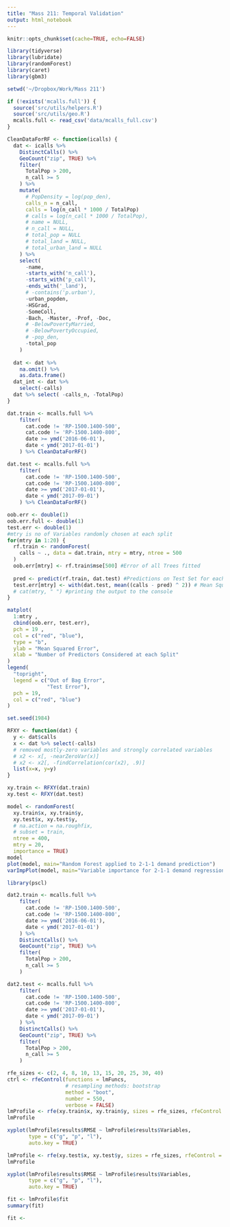 ```yaml
---
title: "Mass 211: Temporal Validation"
output: html_notebook
---
```


```r
knitr::opts_chunk$set(cache=TRUE, echo=FALSE)

library(tidyverse)
library(lubridate)
library(randomForest)
library(caret)
library(gbm3)
```

```r
setwd('~/Dropbox/Work/Mass 211')

if (!exists('mcalls.full')) {
  source('src/utils/helpers.R')
  source('src/utils/geo.R')
  mcalls.full <- read_csv('data/mcalls_full.csv')
}

CleanDataForRF <- function(icalls) {
  dat <- icalls %>%
    DistinctCalls() %>%
    GeoCount("zip", TRUE) %>%
    filter(
      TotalPop > 200,
      n_call >= 5
    ) %>%
    mutate(
      # PopDensity = log(pop_den),
      calls_n = n_call,
      calls = log(n_call * 1000 / TotalPop)
      # calls = log(n_call * 1000 / TotalPop),
      # name = NULL,
      # n_call = NULL,
      # total_pop = NULL
      # total_land = NULL,
      # total_urban_land = NULL
    ) %>%
    select(
      -name,
      -starts_with('n_call'),
      -starts_with('p_call'),
      -ends_with('_land'),
      # -contains('p.urban'),
      -urban_popden,
      -HSGrad,
      -SomeColl,
      -Bach, -Master, -Prof, -Doc,
      # -BelowPovertyMarried,
      # -BelowPovertyOccupied,
      # -pop_den,
      -total_pop
    )
  
  dat <- dat %>%
    na.omit() %>%
    as.data.frame()
  dat_int <- dat %>%
    select(-calls)
  dat %>% select( -calls_n, -TotalPop)
}
```

```r
dat.train <- mcalls.full %>%
    filter(
      cat.code != 'RP-1500.1400-500',
      cat.code != 'RP-1500.1400-800',
      date >= ymd('2016-06-01'),
      date < ymd('2017-01-01')
    ) %>% CleanDataForRF()

dat.test <- mcalls.full %>%
    filter(
      cat.code != 'RP-1500.1400-500',
      cat.code != 'RP-1500.1400-800',
      date >= ymd('2017-01-01'),
      date < ymd('2017-09-01')
    ) %>% CleanDataForRF()
```

```r
oob.err <- double(1)
oob.err.full <- double(1)
test.err <- double(1)
#mtry is no of Variables randomly chosen at each split
for(mtry in 1:20) {
  rf.train <- randomForest(
    calls ~ ., data = dat.train, mtry = mtry, ntree = 500
  )
  oob.err[mtry] <- rf.train$mse[500] #Error of all Trees fitted
  
  pred <- predict(rf.train, dat.test) #Predictions on Test Set for each Tree
  test.err[mtry] <- with(dat.test, mean((calls - pred) ^ 2)) # Mean Squared Test Error
  # cat(mtry, " ") #printing the output to the console
}

matplot(
  1:mtry ,
  cbind(oob.err, test.err),
  pch = 19 ,
  col = c("red", "blue"),
  type = "b",
  ylab = "Mean Squared Error",
  xlab = "Number of Predictors Considered at each Split"
)
legend(
  "topright",
  legend = c("Out of Bag Error",
             "Test Error"),
  pch = 19,
  col = c("red", "blue")
)
```

```r
set.seed(1984)

RFXY <- function(dat) {
  y <- dat$calls
  x <- dat %>% select(-calls)
  # removed mostly-zero variables and strongly correlated variables
  # x2 <- x[, -nearZeroVar(x)]
  # x2 <- x2[, -findCorrelation(cor(x2), .9)]
  list(x=x, y=y)
}

xy.train <- RFXY(dat.train)
xy.test <- RFXY(dat.test)

model <- randomForest(
  xy.train$x, xy.train$y,
  xy.test$x, xy.test$y,
  # na.action = na.roughfix,
  # subset = train,
  ntree = 400,
  mtry = 20,
  importance = TRUE)
model
plot(model, main="Random Forest applied to 2-1-1 demand prediction")
varImpPlot(model, main="Variable importance for 2-1-1 demand regression")
```

```r
library(pscl)

dat2.train <- mcalls.full %>%
    filter(
      cat.code != 'RP-1500.1400-500',
      cat.code != 'RP-1500.1400-800',
      date >= ymd('2016-06-01'),
      date < ymd('2017-01-01')
    ) %>%
    DistinctCalls() %>%
    GeoCount("zip", TRUE) %>%
    filter(
      TotalPop > 200,
      n_call >= 5
    )

dat2.test <- mcalls.full %>%
    filter(
      cat.code != 'RP-1500.1400-500',
      cat.code != 'RP-1500.1400-800',
      date >= ymd('2017-01-01'),
      date < ymd('2017-09-01')
    ) %>%
    DistinctCalls() %>%
    GeoCount("zip", TRUE) %>%
    filter(
      TotalPop > 200,
      n_call >= 5
    )
```

```r
rfe_sizes <- c(2, 4, 8, 10, 13, 15, 20, 25, 30, 40)
ctrl <- rfeControl(functions = lmFuncs,
                   # resampling methods: bootstrap
                   method = "boot",
                   number = 550,
                   verbose = FALSE)
lmProfile <- rfe(xy.train$x, xy.train$y, sizes = rfe_sizes, rfeControl = ctrl)
lmProfile

xyplot(lmProfile$results$RMSE ~ lmProfile$results$Variables,
       type = c("g", "p", "l"),
       auto.key = TRUE)
```

```r
lmProfile <- rfe(xy.test$x, xy.test$y, sizes = rfe_sizes, rfeControl = ctrl)
lmProfile

xyplot(lmProfile$results$RMSE ~ lmProfile$results$Variables,
       type = c("g", "p", "l"),
       auto.key = TRUE)
```

```r
fit <- lmProfile$fit
summary(fit)
```

```r
fit <-
```

